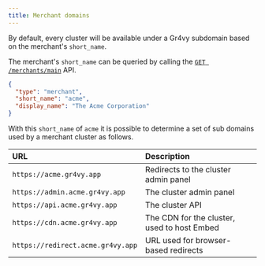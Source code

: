```yaml
---
title: Merchant domains
---
```


By default, every cluster will be available under a Gr4vy subdomain based on the
merchant's `short_name`.

The merchant's `short_name` can be queried by calling the
[`GET /merchants/main`][main_merchant_api] API.

[main_merchant_api]: /reference/internal#operation/get-current-merchant

```json title="GET /merchants/main" {3}
{
  "type": "merchant",
  "short_name": "acme",
  "display_name": "The Acme Corporation"
}
```

With this `short_name` of `acme` it is possible to determine a set of sub
domains used by a merchant cluster as follows.

| URL                               | Description                                 |
| :-------------------------------- | :------------------------------------------ |
| `https://acme.gr4vy.app`          | Redirects to the cluster admin panel        |
| `https://admin.acme.gr4vy.app`    | The cluster admin panel                     |
| `https://api.acme.gr4vy.app`      | The cluster API                             |
| `https://cdn.acme.gr4vy.app`      | The CDN for the cluster, used to host Embed |
| `https://redirect.acme.gr4vy.app` | URL used for browser-based redirects        |
